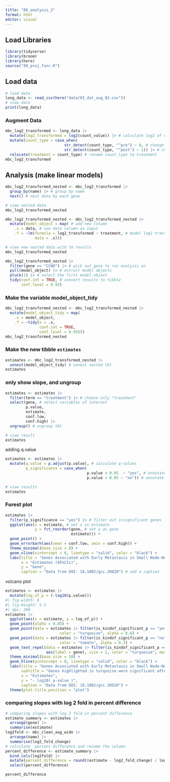 ```yaml
---
title: "06_analysis_2"
format: html
editor: visual
---
```


## Load Libraries

```r
library(tidyverse)
library(broom)
library(here)
source("99_proj_func.R")
```

## Load data

```r
# load data
long_data <- read_csv(here("data/03_dat_aug_02.csv"))
# view data
print(long_data)
```

### Augment Data

```r
mbc_log2_transformed <- long_data |>
  mutate(log2_transformed = log2(count_value)) |> # calculate log2 of counts
  mutate(count_type = case_when(
                          str_detect(count_type, "^pre") ~ 0, # change "pre" to 0
                          str_detect(count_type, "^post") ~ 1)) |> # change "post" to 1
  relocate(treatment = count_type) # rename count_type to treatment 
mbc_log2_transformed
```

## Analysis (make linear models)

```r
mbc_log2_transformed_nested <- mbc_log2_transformed |> 
  group_by(name) |> # group by name
  nest() # nest data by each gene

# view nested data
mbc_log2_transformed_nested
```

```r
mbc_log2_transformed_nested <- mbc_log2_transformed_nested |> 
  mutate(model_object = map( # add new column 
    .x = data, # use data column as input
    .f = ~lm(formula = log2_transformed ~ treatment, # model log2 transformed values based on treatment
             data = .x)))

# view new nested data with lm results
mbc_log2_transformed_nested
```

```r
mbc_log2_transformed_nested |>
  filter(gene == "CCNO") |> # pick out gene to run analysis on
  pull(model_object) |> # extract model objects
  pluck(1) |> # select the first model object
  tidy(conf.int = TRUE, # convert results to tibble
       conf.level = 0.95)
```

### Make the variable model_object_tidy

```r
mbc_log2_transformed_nested <- mbc_log2_transformed_nested |> 
  mutate(model_object_tidy = map(
    .x = model_object,
    .f = ~tidy(x = .x,
               conf.int = TRUE,
               conf.level = 0.95)))
mbc_log2_transformed_nested
```

### Make the new tibble **`estimates`**

```r
estimates <- mbc_log2_transformed_nested |> 
  unnest(model_object_tidy) # unnest nested tbl
estimates
```

### only show slope, and ungroup

```r
estimates <- estimates |> 
  filter(term == "treatment") |> # choose only "treatment"
  select(gene, # select variables of interest
         p.value, 
         estimate, 
         conf.low, 
         conf.high) |> 
  ungroup() # ungroup tbl

# view result
estimates
```

adding q.value

```r
estimates <- estimates |> 
  mutate(q.value = p.adjust(p.value), # calculate q-values 
         p_significance = case_when(
                                    p.value < 0.05  ~ "yes", # annotate p-value below 0,05 to "yes"
                                    p.value > 0.05 ~ "no")) # annotate p-value above 0,05 to "no"

# view results
estimates
```

### Forest plot

```r

estimates |> 
  filter(p_significance == "yes") |> # filter out insignificant genes
  ggplot(aes(x = estimate, # set x as estimate 
             y = fct_reorder(gene, # set y as gene 
                             estimate))) +
  geom_point() +
  geom_errorbarh(aes(xmax = conf.low, xmin = conf.high)) +
  theme_minimal(base_size = 8) +
  geom_vline(xintercept = 0, linetype = "solid", color = "black") +
  labs(title = "Genes Associated with Early Metastasis in Small Node-Negative Breast Carcinoma",
       x = "Estimates (95%CIs)",
       y = "Gene",
       caption = "Data from DOI: 10.1002/gcc.20820") # add a caption
```

volcano plot

```r
estimates <- estimates |> 
  mutate(log_of_p = (-log10(p.value)))
#| fig-width: 8
#| fig-height: 5.5
#| dpi: 300
estimates |> 
  ggplot(aes(x = estimate, y = log_of_p)) +
  geom_point(alpha = 0.05) +
  geom_point(data = estimates |> filter(is_kindof_significant_p == "yes"), 
                        color = "turquoise", alpha = 0.6) +
  geom_point(data = estimates |> filter(is_kindof_significant_p == "no"), 
                        color = "tomato", alpha = 0.3) +
  geom_text_repel(data = estimates |> filter(is_kindof_significant_p == "yes"), 
                  aes(label = gene), size = 2, color = "turquoise", max.overlaps = 50) +
  theme_minimal(base_size = 10) +
  geom_hline(yintercept = 0, linetype = "solid", color = "black") +
  labs(title = "Genes Associated with Early Metastasis in Small Node-Negative Breast Carcinoma",
       subtitle = "Genes highlighted in turquoise were significant after multiple testing correction",
       x = "Estimates",
       y = "- log10( p-value )",
       caption = "Data from DOI: 10.1002/gcc.20820") +
  theme(plot.title.position = "plot")
```

### comparing slopes with log 2 fold in percent difference

```r
# comparing slopes with log 2 fold in percent difference
estimate_summary <- estimates |>
  arrange(gene) |> 
  summarise(estimate)
log2fold <- mbc_clean_aug_wide |> 
  arrange(name) |> 
  summarise(log2_fold_change)
# calculate  percent difference and rename the column
percent_difference <- estimate_summary |> 
  bind_cols(log2fold) |> 
  mutate(percent_difference = round((estimate - log2_fold_change) / log2_fold_change * 100, 2)) %>%
  select(percent_difference)

percent_difference


```
